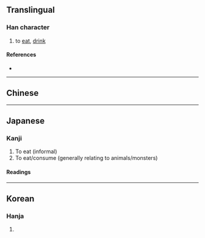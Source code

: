 {{also|餐}}
{{character info}}
==Translingual==

===Han character===
{{Han char|rn=30|rad=口|as=09|sn=12|four=|canj=ROIV|ids=⿰口食}}

# to [[eat]], [[drink]]

====References====
* {{Han ref|kx=0201.121|dkj=04015|dj=0424.060|hdz=10658.040|uh=55B0|ud=21936}}

----

==Chinese==
{{zh-see|餐|v}}

----

==Japanese==

===Kanji===
{{ja-kanji|grade=|rs=口09}}

# To eat (informal)
#To eat/consume (generally relating to animals/monsters)

====Readings====
{{ja-readings
|kun=く-う<く-ふ, く-らう<く-らふ
}}

----

==Korean==

===Hanja===
{{ko-hanja|hangeul=[[찬]]|rv=chan|mr=chan}}

# {{rfdef|ko|sort=口09}}